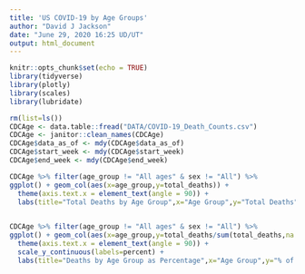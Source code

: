 ```yaml
---
title: 'US COVID-19 by Age Groups'
author: "David J Jackson"
date: "June 29, 2020 16:25 UD/UT"
output: html_document
---
```


```r
knitr::opts_chunk$set(echo = TRUE)
library(tidyverse)
library(plotly)
library(scales)
library(lubridate)
```
```r
rm(list=ls())
CDCAge <- data.table::fread("DATA/COVID-19_Death_Counts.csv")
CDCAge <- janitor::clean_names(CDCAge)
CDCAge$data_as_of <- mdy(CDCAge$data_as_of)
CDCAge$start_week <- mdy(CDCAge$start_week)
CDCAge$end_week <- mdy(CDCAge$end_week)
```
```r
CDCAge %>% filter(age_group != "All ages" & sex != "All") %>%
ggplot() + geom_col(aes(x=age_group,y=total_deaths)) +
  theme(axis.text.x = element_text(angle = 90)) +
  labs(title="Total Deaths by Age Group",x="Age Group",y="Total Deaths") 
  
```
```r
CDCAge %>% filter(age_group != "All ages" & sex != "All") %>%
ggplot() + geom_col(aes(x=age_group,y=total_deaths/sum(total_deaths,na.rm=TRUE))) +
  theme(axis.text.x = element_text(angle = 90)) + 
  scale_y_continuous(labels=percent) +
  labs(title="Deaths by Age Group as Percentage",x="Age Group",y="% of Age")
```

